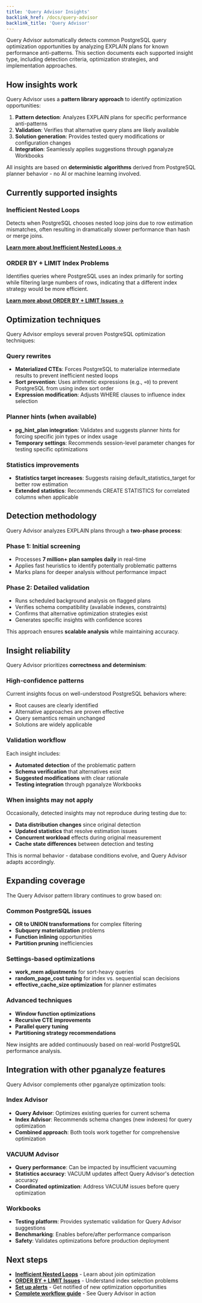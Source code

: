 ```yaml
---
title: 'Query Advisor Insights'
backlink_href: /docs/query-advisor
backlink_title: 'Query Advisor'
---
```


Query Advisor automatically detects common PostgreSQL query optimization opportunities by analyzing EXPLAIN plans for known performance anti-patterns. This section documents each supported insight type, including detection criteria, optimization strategies, and implementation approaches.

## How insights work

Query Advisor uses a **pattern library approach** to identify optimization opportunities:

1. **Pattern detection**: Analyzes EXPLAIN plans for specific performance anti-patterns
2. **Validation**: Verifies that alternative query plans are likely available
3. **Solution generation**: Provides tested query modifications or configuration changes
4. **Integration**: Seamlessly applies suggestions through pganalyze Workbooks

All insights are based on **deterministic algorithms** derived from PostgreSQL planner behavior - no AI or machine learning involved.

## Currently supported insights

### Inefficient Nested Loops

Detects when PostgreSQL chooses nested loop joins due to row estimation mismatches, often resulting in dramatically slower performance than hash or merge joins.

**[Learn more about Inefficient Nested Loops →](/docs/query-advisor/insights/inefficient-nested-loops)**

### ORDER BY + LIMIT Index Problems  

Identifies queries where PostgreSQL uses an index primarily for sorting while filtering large numbers of rows, indicating that a different index strategy would be more efficient.

**[Learn more about ORDER BY + LIMIT Issues →](/docs/query-advisor/insights/order-by-limit)**

## Optimization techniques

Query Advisor employs several proven PostgreSQL optimization techniques:

### Query rewrites
- **Materialized CTEs**: Forces PostgreSQL to materialize intermediate results to prevent inefficient nested loops
- **Sort prevention**: Uses arithmetic expressions (e.g., `+0`) to prevent PostgreSQL from using index sort order
- **Expression modification**: Adjusts WHERE clauses to influence index selection

### Planner hints (when available)
- **pg_hint_plan integration**: Validates and suggests planner hints for forcing specific join types or index usage
- **Temporary settings**: Recommends session-level parameter changes for testing specific optimizations

### Statistics improvements
- **Statistics target increases**: Suggests raising default_statistics_target for better row estimation
- **Extended statistics**: Recommends CREATE STATISTICS for correlated columns when applicable

## Detection methodology

Query Advisor analyzes EXPLAIN plans through a **two-phase process**:

### Phase 1: Initial screening
- Processes **7 million+ plan samples daily** in real-time
- Applies fast heuristics to identify potentially problematic patterns
- Marks plans for deeper analysis without performance impact

### Phase 2: Detailed validation  
- Runs scheduled background analysis on flagged plans
- Verifies schema compatibility (available indexes, constraints)
- Confirms that alternative optimization strategies exist
- Generates specific insights with confidence scores

This approach ensures **scalable analysis** while maintaining accuracy.

## Insight reliability

Query Advisor prioritizes **correctness and determinism**:

### High-confidence patterns
Current insights focus on well-understood PostgreSQL behaviors where:
- Root causes are clearly identified
- Alternative approaches are proven effective  
- Query semantics remain unchanged
- Solutions are widely applicable

### Validation workflow
Each insight includes:
- **Automated detection** of the problematic pattern
- **Schema verification** that alternatives exist
- **Suggested modifications** with clear rationale
- **Testing integration** through pganalyze Workbooks

### When insights may not apply
Occasionally, detected insights may not reproduce during testing due to:
- **Data distribution changes** since original detection
- **Updated statistics** that resolve estimation issues  
- **Concurrent workload** effects during original measurement
- **Cache state differences** between detection and testing

This is normal behavior - database conditions evolve, and Query Advisor adapts accordingly.

## Expanding coverage

The Query Advisor pattern library continues to grow based on:

### Common PostgreSQL issues
- **OR to UNION transformations** for complex filtering
- **Subquery materialization** problems
- **Function inlining** opportunities
- **Partition pruning** inefficiencies

### Settings-based optimizations
- **work_mem adjustments** for sort-heavy queries
- **random_page_cost tuning** for index vs. sequential scan decisions
- **effective_cache_size optimization** for planner estimates

### Advanced techniques
- **Window function optimizations** 
- **Recursive CTE improvements**
- **Parallel query tuning**
- **Partitioning strategy recommendations**

New insights are added continuously based on real-world PostgreSQL performance analysis.

## Integration with other pganalyze features

Query Advisor complements other pganalyze optimization tools:

### Index Advisor
- **Query Advisor**: Optimizes existing queries for current schema
- **Index Advisor**: Recommends schema changes (new indexes) for query optimization
- **Combined approach**: Both tools work together for comprehensive optimization

### VACUUM Advisor
- **Query performance**: Can be impacted by insufficient vacuuming
- **Statistics accuracy**: VACUUM updates affect Query Advisor's detection accuracy
- **Coordinated optimization**: Address VACUUM issues before query optimization

### Workbooks
- **Testing platform**: Provides systematic validation for Query Advisor suggestions
- **Benchmarking**: Enables before/after performance comparison
- **Safety**: Validates optimizations before production deployment

## Next steps

- **[Inefficient Nested Loops](/docs/query-advisor/insights/inefficient-nested-loops)** - Learn about join optimization
- **[ORDER BY + LIMIT Issues](/docs/query-advisor/insights/order-by-limit)** - Understand index selection problems  
- **[Set up alerts](/docs/query-advisor/alerts)** - Get notified of new optimization opportunities
- **[Complete workflow guide](/docs/query-advisor/from-insight-to-conclusion)** - See Query Advisor in action